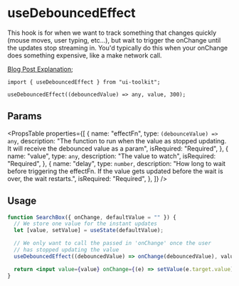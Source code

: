 
# useDebouncedEffect

This hook is for when we want to track something that changes quickly (mouse moves, user typing, etc...),
but wait to trigger the onChange until the updates stop streaming in. You'd typically do this when your onChange does something expensive, like a make network call.

[Blog Post Explanation](https://dev.to/droopytersen/usedebouncedeffect-hook-4204);

```tsx
import { useDebouncedEffect } from "ui-toolkit";

useDebouncedEffect((debouncedValue) => any, value, 300);
```

## Params

<PropsTable
  properties={[
    {
      name: "effectFn",
      type: `(debounceValue) => any`,
      description:
        "The function to run when the value as stopped updating. It will receive the debounced value as a param",
      isRequired: "Required",
    },
    {
      name: "value",
      type: `any`,
      description: "The value to watch",
      isRequired: "Required",
    },
    {
      name: "delay",
      type: `number`,
      description:
        "How long to wait before triggering the effectFn. If the value gets updated before the wait is over, the wait restarts.",
      isRequired: "Required",
    },
  ]}
/>

## Usage

```jsx
function SearchBox({ onChange, defaultValue = "" }) {
  // We store one value for the instant updates
  let [value, setValue] = useState(defaultValue);

  // We only want to call the passed in 'onChange' once the user
  // has stopped updating the value
  useDebouncedEffect((debouncedValue) => onChange(debouncedValue), value, 300);

  return <input value={value} onChange={(e) => setValue(e.target.value)} />;
}
```
